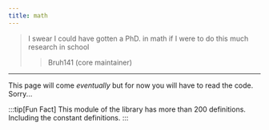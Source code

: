 ```yaml
---
title: math
---
```


> I swear I could have gotten a PhD. in math if I were to do this much research in school
>> Bruh141 (core maintainer)

---

This page will come _eventually_ but for now you will have to read the code. Sorry...

:::tip[Fun Fact]
This module of the library has more than 200 definitions. Including the constant definitions.
:::

